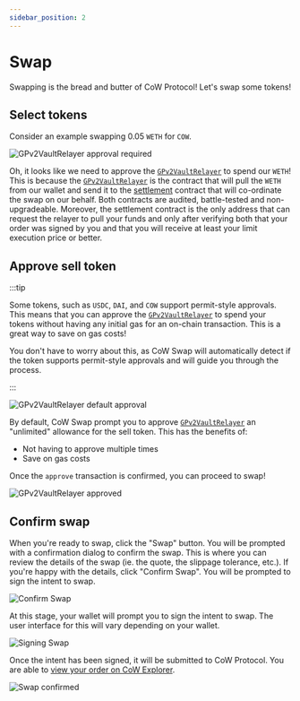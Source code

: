 ```yaml
---
sidebar_position: 2
---
```



# Swap

Swapping is the bread and butter of CoW Protocol! Let's swap some tokens!

## Select tokens

Consider an example swapping 0.05 `WETH` for `COW`.

![GPv2VaultRelayer approval required](/img/cowswap/swap_need_approval.png)

Oh, it looks like we need to approve the [`GPv2VaultRelayer`](/cow-protocol/reference/contracts/core#gpv2vaultrelayer) to spend our `WETH`!
This is because the [`GPv2VaultRelayer`](/cow-protocol/reference/contracts/core#gpv2vaultrelayer) is the contract that will pull the `WETH` from our wallet and send it to the [settlement](/cow-protocol/reference/contracts/core#gpv2settlement) contract that will co-ordinate the swap on our behalf.
Both contracts are audited, battle-tested and non-upgradeable.
Moreover, the settlement contract is the only address that can request the relayer to pull your funds and only after verifying both that your order was signed by you and that you will receive at least your limit execution price or better.

## Approve sell token

:::tip

Some tokens, such as `USDC`, `DAI`, and `COW` support permit-style approvals. This means that you can approve the [`GPv2VaultRelayer`](/cow-protocol/reference/contracts/core#gpv2vaultrelayer) to spend your tokens without having any initial gas for an on-chain transaction. This is a great way to save on gas costs!

You don't have to worry about this, as CoW Swap will automatically detect if the token supports permit-style approvals and will guide you through the process.

:::

![GPv2VaultRelayer default approval](/img/cowswap/swap_approval_default.png)

By default, CoW Swap prompt you to approve [`GPv2VaultRelayer`](/cow-protocol/reference/contracts/core#gpv2vaultrelayer) an "unlimited" allowance for the sell token.
This has the benefits of:

- Not having to approve multiple times
- Save on gas costs

<TokenApprovalWarning token="WETH" spender="GPv2VaultRelayer" />

Once the `approve` transaction is confirmed, you can proceed to swap!

![GPv2VaultRelayer approved](/img/cowswap/swap_approved.png)

## Confirm swap

When you're ready to swap, click the "Swap" button. You will be prompted with a confirmation dialog to confirm the swap. This is where you can review the details of the swap (ie. the quote, the slippage tolerance, etc.). If you're happy with the details, click "Confirm Swap". You will be prompted to sign the intent to swap.

<ReceiverAndIntentWarning />

![Confirm Swap](/img/cowswap/swap_confirm.png)

At this stage, your wallet will prompt you to sign the intent to swap. The user interface for this will vary depending on your wallet.

![Signing Swap](/img/cowswap/swap_signing.png)

Once the intent has been signed, it will be submitted to CoW Protocol.
You are able to [view your order on CoW Explorer](/cow-protocol/tutorials/cow-explorer).

![Swap confirmed](/img/cowswap/swap_confirmed.png)
